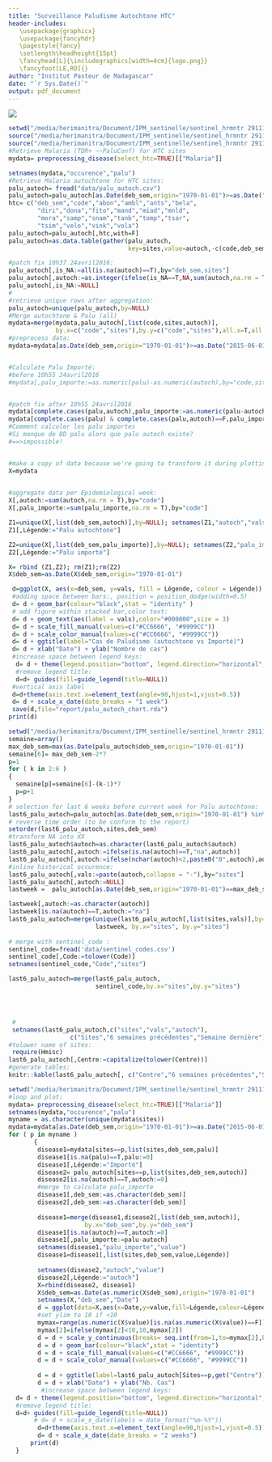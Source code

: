 ```yaml
---
title: "Surveillance Paludisme Autochtone HTC"
header-includes: 
   \usepackage{graphicx}
   \usepackage{fancyhdr}
   \pagestyle{fancy}
   \setlength\headheight{15pt}
   \fancyhead[L]{\includegraphics[width=4cm]{logo.png}}
   \fancyfoot[LE,RO]{}
author: "Institut Pasteur de Madagascar"
date: "`r Sys.Date()`"
output: pdf_document
---
```



![](htc_map.png)




```r
setwd("/media/herimanitra/Document/IPM_sentinelle/sentinel_hrmntr 291115/Sentinel")
source("/media/herimanitra/Document/IPM_sentinelle/sentinel_hrmntr 291115/Sentinel/import_data.R");
source("/media/herimanitra/Document/IPM_sentinelle/sentinel_hrmntr 291115/Sentinel/preprocessing.R");require(ggplot2); require(gridExtra)
#Retrieve Malaria (TDR+ ~~PaluConf) for HTC sites
mydata= preprocessing_disease(select_htc=TRUE)[["Malaria"]]

setnames(mydata,"occurence","palu")
#Retrieve Malaria autochtone for HTC sites:
palu_autoch= fread("data/palu_autoch.csv")
palu_autoch=palu_autoch[as.Date(deb_sem,origin="1970-01-01")>=as.Date("2015-06-01",origin="1970-01-01"),]
htc= c("deb_sem","code","abon","ambl","ants","bela",
        "diri","dona","fito","mand","miad","mnld",
        "mora","samp","snam","tanb","tomp","tsar",
        "tsim","velo","vink","vola")
palu_autoch=palu_autoch[,htc,with=F]
palu_autoch=as.data.table(gather(palu_autoch,
                                 key=sites,value=autoch,-c(code,deb_sem)))

#patch fix 10h37 24avril2016:
palu_autoch[,is_NA:=all(is.na(autoch)==T),by="deb_sem,sites"]
palu_autoch[,autoch:=as.integer(ifelse(is_NA==T,NA,sum(autoch,na.rm = T) )),by="deb_sem,sites"]
palu_autoch[,is_NA:=NULL]
#
#retrieve unique rows after aggregation:
palu_autoch=unique(palu_autoch,by=NULL)
#Merge autochtone & Palu (all)
mydata=merge(mydata,palu_autoch[,list(code,sites,autoch)],
             by.x=c("code","sites"),by.y=c("code","sites"),all.x=T,all.y=T)
#preprocess data:
mydata=mydata[as.Date(deb_sem,origin="1970-01-01")>=as.Date("2015-06-01",origin="1970-01-01"),]


#Calculate Palu Importé:
#before 10h55 24avril2016
#mydata[,palu_importe:=as.numeric(palu)-as.numeric(autoch),by="code,sites"]


#patch fix after 10h55 24avril2016
mydata[complete.cases(palu,autoch),palu_importe:=as.numeric(palu-autoch)]
mydata[complete.cases(palu) & complete.cases(palu,autoch)==F,palu_importe:=as.numeric(palu-0)]
#Comment calculer les palu importes 
#Si manque de BD palu alors que palu autoch existe?
#==>impossible!


#make a copy of data because we're going to transform it during plotting
X=mydata
 

#aggregate data per Epidemiological week:
X[,autoch:=sum(autoch,na.rm = T),by="code"]
X[,palu_importe:=sum(palu_importe,na.rm = T),by="code"]

Z1=unique(X[,list(deb_sem,autoch)],by=NULL); setnames(Z1,"autoch","vals")
Z1[,Légende:="Palu autochtone"]

Z2=unique(X[,list(deb_sem,palu_importe)],by=NULL); setnames(Z2,"palu_importe","vals")
Z2[,Légende:="Palu importé"]

X= rbind (Z1,Z2); rm(Z1);rm(Z2)
X$deb_sem=as.Date(X$deb_sem,origin="1970-01-01")

 d=ggplot(X, aes(x=deb_sem, y=vals, fill = Légende, colour = Légende)) 
 #adding space between bars:, position = position_dodge(width=0.5)
 d= d + geom_bar(colour="black",stat = "identity" ) 
 # add figure within stacked bar,color text:
 d= d + geom_text(aes(label = vals),color="#000000",size = 3)
 d= d + scale_fill_manual(values=c("#CC6666", "#9999CC"))
 d= d + scale_color_manual(values=c("#CC6666", "#9999CC"))
 d= d + ggtitle(label="Cas de Paludisme (autochtone vs Importé)")
 d= d + xlab("Date") + ylab("Nombre de cas")
 #increase space between legend keys:
  d= d + theme(legend.position="bottom", legend.direction="horizontal",  legend.key=element_rect(size=7),legend.key.size = unit(1.5, "lines"))
  #remove legend title:
  d=d+ guides(fill=guide_legend(title=NULL))
 #vertical axis label 
 d=d+theme(axis.text.x=element_text(angle=90,hjust=1,vjust=0.5))
 d= d + scale_x_date(date_breaks = "1 week")
 save(d,file="report/palu_autoch_chart.rda")
print(d)
```

```r
setwd("/media/herimanitra/Document/IPM_sentinelle/sentinel_hrmntr 291115/Sentinel")
semaine=array()
max_deb_sem=max(as.Date(palu_autoch$deb_sem,origin="1970-01-01"))
semaine[6]= max_deb_sem-2*7 
p=1
for ( k in 2:6 )
{
  semaine[p]=semaine[6]-(k-1)*7
  p=p+1
}
# selection for last 6 weeks before current week for Palu autochtone:
last6_palu_autoch=palu_autoch[as.Date(deb_sem,origin="1970-01-01") %in% semaine,list(deb_sem,sites,autoch)]
# reverse time order (to be conform to the report)
setorder(last6_palu_autoch,sites,deb_sem)
#transform NA into XX
last6_palu_autoch$autoch=as.character(last6_palu_autoch$autoch)
last6_palu_autoch[,autoch:=ifelse(is.na(autoch)==T,"na",autoch)]
last6_palu_autoch[,autoch:=ifelse(nchar(autoch)<2,paste0("0",autoch),autoch)]
#inline historical occurence:
last6_palu_autoch[,vals:=paste(autoch,collapse = "-"),by="sites"]
last6_palu_autoch[,autoch:=NULL]
lastweek =  palu_autoch[as.Date(deb_sem,origin="1970-01-01")==max_deb_sem-7, list(sites,autoch)]

lastweek[,autoch:=as.character(autoch)]
lastweek[is.na(autoch)==T,autoch:="na"]
last6_palu_autoch=merge(unique(last6_palu_autoch[,list(sites,vals)],by=NULL),
                        lastweek, by.x="sites", by.y="sites")
             
# merge with sentinel_code :
sentinel_code=fread('data/sentinel_codes.csv')
sentinel_code[,Code:=tolower(Code)]
setnames(sentinel_code,"Code","sites")

last6_palu_autoch=merge(last6_palu_autoch,
                        sentinel_code,by.x="sites",by.y="sites")




 #
 setnames(last6_palu_autoch,c("sites","vals","autoch"),
                 c("Sites","6 semaines précédentes","Semaine dernière"))
#tolower name of sites:
 require(Hmisc)
last6_palu_autoch[,Centre:=capitalize(tolower(Centre))]
#generate tables:
knitr::kable(last6_palu_autoch[, c("Centre","6 semaines précédentes","Semaine dernière"),with=F], caption="Paludisme autochtone dans le réseau sentinelle HTC")
```

```r
setwd("/media/herimanitra/Document/IPM_sentinelle/sentinel_hrmntr 291115/Sentinel")
#loop and plot:
mydata= preprocessing_disease(select_htc=TRUE)[["Malaria"]]
setnames(mydata,"occurence","palu")
myname = as.character(unique(mydata$sites))
mydata=mydata[as.Date(deb_sem,origin="1970-01-01")>=as.Date("2015-06-01"),]
for ( p in myname )
       {
        disease1=mydata[sites==p,list(sites,deb_sem,palu)]
        disease1[is.na(palu)==T,palu:=0]
        disease1[,Légende:="Importé"]
        disease2= palu_autoch[sites==p,list(sites,deb_sem,autoch)]
        disease2[is.na(autoch)==T,autoch:=0] 
        #merge to calculate palu_importe
        disease1[,deb_sem:=as.character(deb_sem)]
        disease2[,deb_sem:=as.character(deb_sem)]
        
        disease1=merge(disease1,disease2[,list(deb_sem,autoch)],
                     by.x="deb_sem",by.y="deb_sem")
        disease1[is.na(autoch)==T,autoch:=0] 
        disease1[,palu_importe:=palu-autoch]
        setnames(disease1,"palu_importe","value")
        disease1=disease1[,list(sites,deb_sem,value,Légende)]
      
        setnames(disease2,"autoch","value")
        disease2[,Légende:="autoch"]
        X=rbind(disease2, disease1)
        X$deb_sem=as.Date(as.numeric(X$deb_sem),origin="1970-01-01")
        setnames(X,"deb_sem","Date")
        d = ggplot(data=X,aes(x=Date,y=value,fill=Légende,colour=Légende)) 
        #set ylim to 10 if <10
        mymax=range(as.numeric(X$value)[is.na(as.numeric(X$value))==F])
        mymax[2]=ifelse(mymax[2]<10,10,mymax[2])
        d = d + scale_y_continuous(breaks= seq.int(from=1,to=mymax[2],by=2) ) 
        d = d + geom_bar(colour="black",stat = "identity") 
        d = d + scale_fill_manual(values=c("#CC6666", "#9999CC"))
        d = d + scale_color_manual(values=c("#CC6666", "#9999CC"))
        
        d = d + ggtitle(label=last6_palu_autoch[Sites==p,get("Centre")])
        d = d + xlab("Date") + ylab("Nb. Cas")
         #increase space between legend keys:
  d= d + theme(legend.position="bottom", legend.direction="horizontal",  legend.key=element_rect(size=7),legend.key.size = unit(1.5, "lines"))
  #remove legend title:
  d=d+ guides(fill=guide_legend(title=NULL))
       # d= d + scale_x_date(labels = date_format("%m-%Y"))
        d=d+theme(axis.text.x=element_text(angle=90,hjust=1,vjust=0.5))
        d= d + scale_x_date(date_breaks = "2 weeks")
      print(d)
  }
  
```

